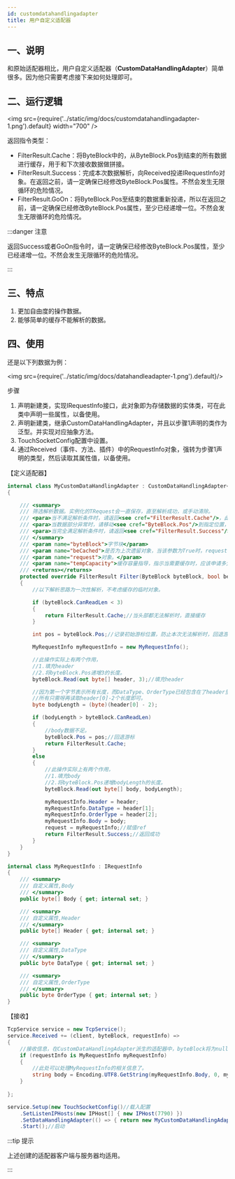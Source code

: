 ```yaml
---
id: customdatahandlingadapter
title: 用户自定义适配器
---
```


## 一、说明

和原始适配器相比，用户自定义适配器（**CustomDataHandlingAdapter**）简单很多。因为他只需要考虑接下来如何处理即可。

## 二、运行逻辑

<img src={require('../static/img/docs/customdatahandlingadapter-1.png').default} width="700" />

返回指令类型：

- FilterResult.Cache：将ByteBlock中的，从ByteBlock.Pos到结束的所有数据进行缓存，用于和下次接收数据做拼接。
- FilterResult.Success：完成本次数据解析，向Received投递IRequestInfo对象。在返回之前，请一定确保已经修改ByteBlock.Pos属性。不然会发生无限循环的危险情况。
- FilterResult.GoOn：将ByteBlock.Pos至结束的数据重新投递，所以在返回之前，请一定确保已经修改ByteBlock.Pos属性，至少已经递增一位。不然会发生无限循环的危险情况。

:::danger 注意

返回Success或者GoOn指令时，请一定确保已经修改ByteBlock.Pos属性，至少已经递增一位。不然会发生无限循环的危险情况。

:::  

## 三、特点

1. 更加自由度的操作数据。
2. 能够简单的缓存不能解析的数据。


## 四、使用

还是以下列数据为例：

<img src={require('../static/img/docs/datahandleadapter-1.png').default}/>

步骤

1. 声明新建类，实现IRequestInfo接口，此对象即为存储数据的实体类，可在此类中声明一些属性，以备使用。
2. 声明新建类，继承CustomDataHandlingAdapter，并且以步骤1声明的类作为泛型。并实现对应抽象方法。
3. TouchSocketConfig配置中设置。
4. 通过Received（事件、方法、插件）中的RequestInfo对象，强转为步骤1声明的类型，然后读取其属性值，以备使用。

【定义适配器】

```csharp
internal class MyCustomDataHandlingAdapter : CustomDataHandlingAdapter<MyRequestInfo>
{

    /// <summary>
    /// 筛选解析数据。实例化的TRequest会一直保存，直至解析成功，或手动清除。
    /// <para>当不满足解析条件时，请返回<see cref="FilterResult.Cache"/>，此时会保存<see cref="ByteBlock.CanReadLen"/>的数据</para>
    /// <para>当数据部分异常时，请移动<see cref="ByteBlock.Pos"/>到指定位置，然后返回<see cref="FilterResult.GoOn"/></para>
    /// <para>当完全满足解析条件时，请返回<see cref="FilterResult.Success"/>最后将<see cref="ByteBlock.Pos"/>移至指定位置。</para>
    /// </summary>
    /// <param name="byteBlock">字节块</param>
    /// <param name="beCached">是否为上次遗留对象，当该参数为True时，request也将是上次实例化的对象。</param>
    /// <param name="request">对象。</param>
    /// <param name="tempCapacity">缓存容量指导，指示当需要缓存时，应该申请多大的内存。</param>
    /// <returns></returns>
    protected override FilterResult Filter(ByteBlock byteBlock, bool beCached, ref MyRequestInfo request, ref int tempCapacity)
    {
        //以下解析思路为一次性解析，不考虑缓存的临时对象。

        if (byteBlock.CanReadLen < 3)
        {
            return FilterResult.Cache;//当头部都无法解析时，直接缓存
        }

        int pos = byteBlock.Pos;//记录初始游标位置，防止本次无法解析时，回退游标。

        MyRequestInfo myRequestInfo = new MyRequestInfo();

        //此操作实际上有两个作用，
        //1.填充header
        //2.将byteBlock.Pos递增3的长度。
        byteBlock.Read(out byte[] header, 3);//填充header

        //因为第一个字节表示所有长度，而DataType、OrderType已经包含在了header里面。
        //所有只需呀再读取header[0]-2个长度即可。
        byte bodyLength = (byte)(header[0] - 2);

        if (bodyLength > byteBlock.CanReadLen)
        {
            //body数据不足。
            byteBlock.Pos = pos;//回退游标
            return FilterResult.Cache;
        }
        else
        {
            //此操作实际上有两个作用，
            //1.填充body
            //2.将byteBlock.Pos递增bodyLength的长度。
            byteBlock.Read(out byte[] body, bodyLength);

            myRequestInfo.Header = header;
            myRequestInfo.DataType = header[1];
            myRequestInfo.OrderType = header[2];
            myRequestInfo.Body = body;
            request = myRequestInfo;//赋值ref
            return FilterResult.Success;//返回成功
        }
    }
}

internal class MyRequestInfo : IRequestInfo
{
    /// <summary>
    /// 自定义属性,Body
    /// </summary>
    public byte[] Body { get; internal set; }

    /// <summary>
    /// 自定义属性,Header
    /// </summary>
    public byte[] Header { get; internal set; }

    /// <summary>
    /// 自定义属性,DataType
    /// </summary>
    public byte DataType { get; internal set; }

    /// <summary>
    /// 自定义属性,OrderType
    /// </summary>
    public byte OrderType { get; internal set; }
}
```

【接收】

```csharp
TcpService service = new TcpService();
service.Received += (client, byteBlock, requestInfo) =>
{
    //接收信息，在CustomDataHandlingAdapter派生的适配器中，byteBlock将为null，requestInfo将为适配器定义的泛型
    if (requestInfo is MyRequestInfo myRequestInfo)
    {
        //此处可以处理MyRequestInfo的相关信息了。
        string body = Encoding.UTF8.GetString(myRequestInfo.Body, 0, myRequestInfo.Body.Length);
    }
  
};

service.Setup(new TouchSocketConfig()//载入配置     
    .SetListenIPHosts(new IPHost[] { new IPHost(7790) })
    .SetDataHandlingAdapter(() => { return new MyCustomDataHandlingAdapter(); }))//配置适配器
    .Start();//启动
```

:::tip 提示

上述创建的适配器客户端与服务器均适用。

:::  